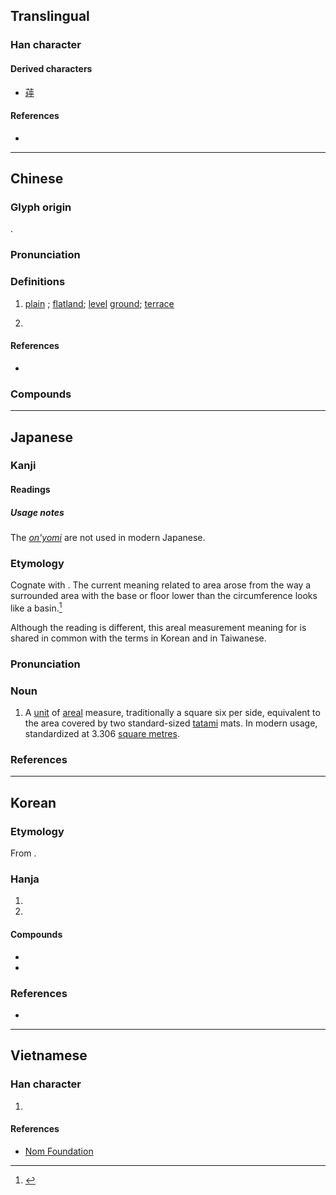 {{character info}}
==Translingual==

===Han character===
{{Han char|rn=32|rad=土|as=05|sn=8|four=41149|canj=GMFJ|ids=⿰土平}}

====Derived characters====
* [[𦱾]]

====References====
* {{Han ref|kx=0226.220|dkj=04976|dj=0461.340|hdz=10430.090|uh=576A|ud=22378|bh=A957|bd=43351}}

----

==Chinese==
{{zh-forms}}

===Glyph origin===
{{Han etym}}
{{Han compound|土|平|ls=psc|c1=s|c2=p|t1=earth}}.

===Pronunciation===
{{zh-pron
|m=píng
|c=ping4
|h=pfs=phiàng/phìn
|mn=phêng/phiâⁿ/qz,tp:pîⁿ/kh:pêⁿ/xm:phîⁿ/twvk,zz:phêⁿ
|mn_note=phêng - literary; phiâⁿ/pîⁿ/pêⁿ/phîⁿ/phêⁿ - vernacular
|w=
|mc=y
|oc=y
|ma=
|cat=n
}}

===Definitions===
{{zh-hanzi}}

# [[plain]] {{gl|especially used in a place name}}; [[flatland]]; [[level]] [[ground]]; [[terrace]]
# {{lb|zh|Taiwan}} {{n-g|a traditional unit of areal measure equal to a square six {{zh-l|尺}} on each side, approximately 3.306 square meters or 35.57 square feet}}

====References====
* {{q|Min Nan}} {{thcwd|3717}}

===Compounds===
{{zh-der|坪數|坪場|地坪|停機坪|坪林|坪壩|建坪|阿坶坪|草坪|馬坪|卸甲坪|方高坪|薛坪|長坪|龍坪|寺坪|洋坪|茅坪場|樟村坪|松木坪|茅坪|龍舟坪|榔坪|賀家坪|火燒坪|仁和坪|秦家坪|雙坪|六里坪|蒿坪|姚坪|竹坪|水坪|鄂坪|清坪|活龍坪|南坪|下坪|小坪|沙坪|白楊坪|高坪|花坪|楂樹坪|大支坪|清太坪|金果坪|七里坪|紅坪|下谷坪|木魚坪|紅花坪|樟樹坪|桃坪|溪口坪|喬家坪|三鬥坪|柘木坪|鞦韆坪|水井坪|官坪|龍潭坪|富城坪|古村坪|騾坪|兩坪|金坪|篤坪|安坪|康坪|馮坪|厚坪|棉花坪|坪頂|柯坪}}

----

==Japanese==

===Kanji===
{{ja-kanji|grade=c|rs=土05}}

====Readings====
{{ja-readings
|goon=びょう
|kanon=へい
|kun=つぼ-
}}

=====Usage notes=====
The [[音読み#Japanese|''on'yomi'']] are not used in modern Japanese.

===Etymology===
<div style="float:right;">
{{wikipedia|lang=ja}}
{{wikipedia|Pyeong}}
</div>
{{ja-kanjitab|yomi=k|つぼ}}
Cognate with {{m|ja|壺|tr=tsubo||basin}}. The current meaning related to area arose from the way a surrounded area with the base or floor lower than the circumference looks like a basin.<ref name="KDJ">{{R:Kokugo Dai Jiten}}</ref>

Although the reading is different, this areal measurement meaning for {{lang|ja|坪}} is shared in common with the terms {{ko-inline|평|||坪}} in Korean and {{m|zh|坪|tr=pe<sup>5</sup>}} in Taiwanese.

===Pronunciation===
{{ja-pron|yomi=k|つぼ|acc=0|acc_ref=DJR}}

===Noun===
{{ja-noun|つぼ}}

# A [[unit]] of [[areal]] measure, traditionally a square six {{m|ja|尺|tr=shaku|pos=traditional Japanese unit of length, roughly equivalent to the English [[foot]]}} per side, equivalent to the area covered by two standard-sized [[tatami]] mats. In modern usage, standardized at 3.306 [[square metre]]s.

===References===
<references/>

----

==Korean==

===Etymology===
From {{der|ko|ltc|-}} {{ltc-l|坪|id=1}}. {{hanja-hunmong|펴ᇰ|phyeng|地理#상04A}}

===Hanja===
{{ko-hanja-search}}
{{ko-hanja|들|평}}

# {{hanja form of|평|[[w:Pyeong|Pyeong]], a traditional unit of measurement}}
# {{hanja form of|평|[[plain]]; [[flatland]]; [[level]] [[ground]]; [[terrace]]}}

====Compounds====
{{der-top|Compounds}}
* {{ko-l|평당|坪當}}
* {{ko-l|평수|坪數}}
{{der-bottom}}

===References===
* {{R:hanjadoc|1747}}

----

==Vietnamese==

===Han character===
{{vi-hantu|[[bình]]|rs=土05}}

# {{rfdef|vi|sort=土05}}

====References====
* [http://nomfoundation.org/common/nom_details.php?codepoint=576a Nom Foundation]